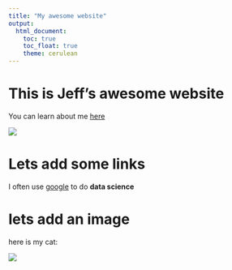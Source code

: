 ```yaml
---
title: "My awesome website"
output: 
  html_document:
    toc: true
    toc_float: true
    theme: cerulean
---
```


# This is Jeff's awesome website


You can learn about me [here](about.html)

![](https://media.giphy.com/media/drXGoW1iudhKw/giphy.gif)


# Lets add some links

I often use [google](https://www.google.com/) to do **data science**

# lets add an image

here is my cat:

![](zformula.jpeg)


